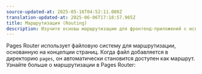 ```yaml
---
source-updated-at: 2025-05-16T04:52:11.000Z
translation-updated-at: 2025-06-06T17:18:57.965Z
title: Маршрутизация (Routing)
description: Изучите основы маршрутизации для фронтенд-приложений с использованием Pages Router.
---
```


Pages Router использует файловую систему для маршрутизации, основанную на концепции страниц. Когда файл добавляется в директорию `pages`, он автоматически становится доступен как маршрут. Узнайте больше о маршрутизации в Pages Router: